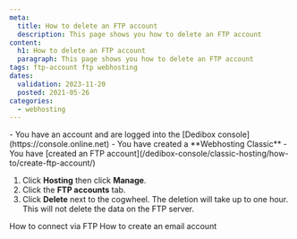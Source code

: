 ```yaml
---
meta:
  title: How to delete an FTP account 
  description: This page shows you how to delete an FTP account 
content:
  h1: How to delete an FTP account 
  paragraph: This page shows you how to delete an FTP account 
tags: ftp-account ftp webhosting 
dates:
  validation: 2023-11-20
  posted: 2021-05-26
categories:
  - webhosting
---
```


<Macro id="webhosting-online" />

<Message type="requirement">
  - You have an account and are logged into the [Dedibox console](https://console.online.net)
  - You have created a **Webhosting Classic**
  - You have [created an FTP account](/dedibox-console/classic-hosting/how-to/create-ftp-account/)
</Message>

1. Click **Hosting** then click **Manage**.
2. Click the **FTP accounts** tab.
    <Lightbox src="scaleway_ftp_tab.webp" alt="" />
3. Click **Delete** next to the cogwheel. The deletion will take up to one hour. 
    <Message type="note">
      This will not delete the data on the FTP server.
    </Message>


<Navigation title="See also">
  <PreviousButton to="/dedibox-console/classic-hosting/how-to/connect-via-ftp/">How to connect via FTP</PreviousButton>
  <NextButton to="/dedibox-console/classic-hosting/how-to/create-email-account/">How to create an email account</NextButton>
</Navigation>
